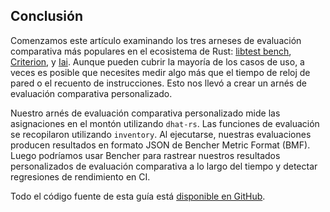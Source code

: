## Conclusión

Comenzamos este artículo examinando los tres arneses de evaluación comparativa más populares en el ecosistema de Rust: [libtest bench][libtest bench], [Criterion][criterion], y [Iai][iai]. Aunque pueden cubrir la mayoría de los casos de uso, a veces es posible que necesites medir algo más que el tiempo de reloj de pared o el recuento de instrucciones. Esto nos llevó a crear un arnés de evaluación comparativa personalizado.

Nuestro arnés de evaluación comparativa personalizado mide las asignaciones en el montón utilizando `dhat-rs`. Las funciones de evaluación se recopilaron utilizando `inventory`. Al ejecutarse, nuestras evaluaciones producen resultados en formato JSON de Bencher Metric Format (BMF). Luego podríamos usar Bencher para rastrear nuestros resultados personalizados de evaluación comparativa a lo largo del tiempo y detectar regresiones de rendimiento en CI.

Todo el código fuente de esta guía está [disponible en GitHub][github bencher].

[github bencher]: https://github.com/bencherdev/bencher/tree/main/examples/rust/custom

[libtest bench]: /es/learn/benchmarking/rust/libtest-bench/
[criterion]: /es/learn/benchmarking/rust/criterion/
[iai]: /es/learn/benchmarking/rust/iai/
